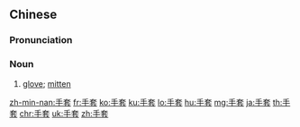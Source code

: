 ==Chinese==
{{zh-forms}}

===Pronunciation===
{{zh-pron
|m=shǒutào,er=y
|c=sau2 tou3
|mn=chhiú-thò
|ma=Zh-shoutào.ogg
|cat=n
}}

===Noun===
{{zh-noun|mw=副}}

# [[glove]]; [[mitten]]

{{zh-cat|Elementary}}

[[zh-min-nan:手套]]
[[fr:手套]]
[[ko:手套]]
[[ku:手套]]
[[lo:手套]]
[[hu:手套]]
[[mg:手套]]
[[ja:手套]]
[[th:手套]]
[[chr:手套]]
[[uk:手套]]
[[zh:手套]]